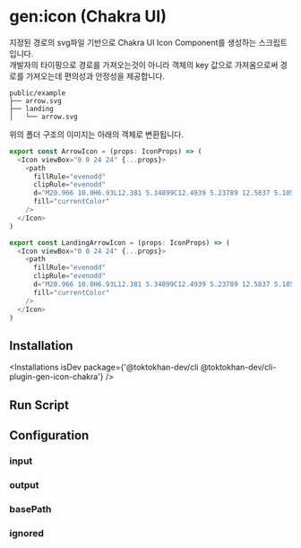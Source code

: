 


# gen:icon (Chakra UI)

<DocIcons 
   github="https://github.com/TOKTOKHAN-DEV/toktokhan-dev/tree/main/packages/cli-plugins/gen-icon-chakra" 
   npm="https://www.npmjs.com/package/@toktokhan-dev/cli-plugin-gen-icon-chakra" 
   doc="/docs/cli-plugin-gen-icon-chakra"
   />



지정된 경로의 svg파일 기반으로 Chakra UI Icon Component를 생성하는 스크립트입니다.<br/>
개발자의 타이핑으로 경로를 가져오는것이 아니라 객체의 key 값으로 가져옴으로써 경로를 가져오는데 편의성과 안정성을 제공합니다.

```
public/example
├── arrow.svg
├── landing
│   └── arrow.svg
```

위의 폴더 구조의 이미지는 아래의 객체로 변환됩니다.

```ts
export const ArrowIcon = (props: IconProps) => (
  <Icon viewBox="0 0 24 24" {...props}>
    <path
      fillRule="evenodd"
      clipRule="evenodd"
      d="M20.966 10.8H6.93L12.381 5.34899C12.4939 5.23789 12.5837 5.10554 12.6452 4.95956C12.7068 4.81358 12.7388 4.65687 12.7394 4.49847C12.74 4.34006 12.7093 4.18309 12.649 4.03662C12.5887 3.89014 12.5 3.75706 12.3879 3.64505C12.2759 3.53304 12.1428 3.44431 11.9964 3.38399C11.8499 3.32367 11.6929 3.29294 11.5345 3.29359C11.3761 3.29423 11.2194 3.32624 11.0734 3.38775C10.9275 3.44926 10.7951 3.53907 10.684 3.65199L3.184 11.152C3.181 11.154 3.18 11.158 3.177 11.161C3.01249 11.3289 2.9009 11.5414 2.8561 11.7722C2.8113 12.0029 2.83526 12.2417 2.925 12.459C2.985 12.602 3.07 12.729 3.177 12.839L3.184 12.849L10.684 20.349C10.919 20.583 11.226 20.699 11.532 20.699C11.7693 20.699 12.0012 20.6286 12.1985 20.4968C12.3958 20.365 12.5496 20.1777 12.6405 19.9585C12.7313 19.7393 12.7552 19.4981 12.709 19.2654C12.6628 19.0327 12.5487 18.8189 12.381 18.651L6.931 13.2H20.967C21.2853 13.2 21.5905 13.0736 21.8155 12.8485C22.0406 12.6235 22.167 12.3182 22.167 12C22.167 11.6817 22.0406 11.3765 21.8155 11.1515C21.5905 10.9264 21.2853 10.8 20.967 10.8"
      fill="currentColor"
    />
  </Icon>
)

export const LandingArrowIcon = (props: IconProps) => (
  <Icon viewBox="0 0 24 24" {...props}>
    <path
      fillRule="evenodd"
      clipRule="evenodd"
      d="M20.966 10.8H6.93L12.381 5.34899C12.4939 5.23789 12.5837 5.10554 12.6452 4.95956C12.7068 4.81358 12.7388 4.65687 12.7394 4.49847C12.74 4.34006 12.7093 4.18309 12.649 4.03662C12.5887 3.89014 12.5 3.75706 12.3879 3.64505C12.2759 3.53304 12.1428 3.44431 11.9964 3.38399C11.8499 3.32367 11.6929 3.29294 11.5345 3.29359C11.3761 3.29423 11.2194 3.32624 11.0734 3.38775C10.9275 3.44926 10.7951 3.53907 10.684 3.65199L3.184 11.152C3.181 11.154 3.18 11.158 3.177 11.161C3.01249 11.3289 2.9009 11.5414 2.8561 11.7722C2.8113 12.0029 2.83526 12.2417 2.925 12.459C2.985 12.602 3.07 12.729 3.177 12.839L3.184 12.849L10.684 20.349C10.919 20.583 11.226 20.699 11.532 20.699C11.7693 20.699 12.0012 20.6286 12.1985 20.4968C12.3958 20.365 12.5496 20.1777 12.6405 19.9585C12.7313 19.7393 12.7552 19.4981 12.709 19.2654C12.6628 19.0327 12.5487 18.8189 12.381 18.651L6.931 13.2H20.967C21.2853 13.2 21.5905 13.0736 21.8155 12.8485C22.0406 12.6235 22.167 12.3182 22.167 12C22.167 11.6817 22.0406 11.3765 21.8155 11.1515C21.5905 10.9264 21.2853 10.8 20.967 10.8"
      fill="currentColor"
    />
  </Icon>
)
```


## Installation

<Installations
  isDev
  package={'@toktokhan-dev/cli @toktokhan-dev/cli-plugin-gen-icon-chakra'}
/>

## Run Script

<TokriptRunScript cmd="gen:icon"/>

## Configuration

<TokriptConfigExample cmd="gen:icon" exportedName="genIcon" packageName="@toktokhan-dev/cli-plugin-gen-icon"/>

### input

<TokriptConfigItem
    command="gen:icon"
    optName="input"
    desc="아이콘 파일이 위치한 디렉토리 경로"
    type="string" 
    default="public" 
    exampleValue="path/to/icon"
    cliOpt
    cliOptAlias="i" 
 />

### output

<TokriptConfigItem
    command="gen:icon"
    optName="output"
    desc="생성될 파일이 위치할 경로"
    type="string" 
    default="src/generated/path/icons.ts" 
    exampleValue="path/to/icon"
    cliOpt 
    cliOptAlias="o" 
 />


### basePath

 <TokriptConfigItem
    command="gen:icon"
    optName="basePath"
    desc="생성될 객체의 value 에 할당될 경로의 base-path 입니다"
    type="string" 
    default="" 
    exampleValue="/"
    cliOpt
    cliOptAlias="b" 
 />


### ignored

 <TokriptConfigItem
    command="gen:icon"
    optName="ignored"
    desc="제외 될 아이콘 파일을 판별하는 패턴으로써, 파일이름 또는 폴더명이 패턴과 일치할 경우에 객체에서 제외 됩니다."
    type="string[]" 
    default="['*node_module*']" 
    exampleValue="['/some-folder/*']"
    cliOpt
    cliOptAlias="ig" 
 />

